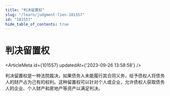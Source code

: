 ```yaml
---
title: "判决留置权"
slug: "/learn/judgment-lien-101557"
id: "101557"
hide_table_of_contents: true
---
```



# 判决留置权

<ArticleMeta id={101557} updatedAt={'2023-09-26 13:58:58'} />
<div className='border-solid border-b border-t-0 my-4 border-[var(--ifm-color-gray-300)]' />

判决留置权是一种法院裁决，如果债务人未能履行其合同义务，给予债权人将债务人的财产占为己有的权利。这种留置权可以针对个人或企业，允许债权人获取债务人的企业、个人财产和房地产等资产以满足判决。
